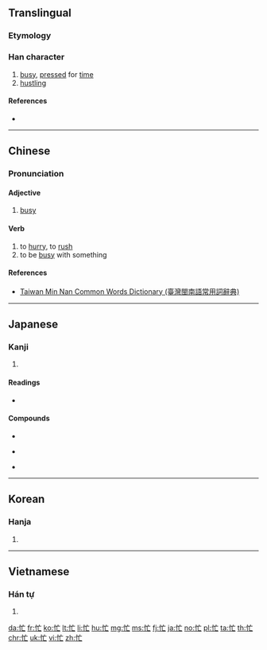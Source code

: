 {{also|忘}}
==Translingual==
{{stroke order|strokes=6}}

===Etymology===
{{Han compound|忄|亡|c1=s|c2=p|ls=psc}}

===Han character===
{{Han char|rn=61|rad=心|as=03|sn=6|four=90010|canj=PYV|ids=⿰忄亡}}

# [[busy]], [[press]]ed for [[time]]
# [[hustling]]

====References====
* {{Han ref|kx=0377.010|dkj=10334|dj=0703.100|hdz=42272.160|uh=5FD9|ud=24537|bh=A6A3|bd=42659}}

----

==Chinese==
{{zh-forms}}

===Pronunciation===
{{zh-pron
|m=máng
|c=mong4
|cat=a,v
|mn=bâng/bông
|mc=y
|oc=y
}}

====Adjective====
{{zh-adj}}

# [[busy]]
#: {{zh-usex|你 最近 '''忙''' 嗎？|Have you been '''busy''' lately?}}

====Verb====
{{zh-verb}}

# to [[hurry]], to [[rush]]
# to be [[busy]] with something
#: {{zh-usex|我 最近 '''忙''' 著[着] 考試。|I've been '''busy with''' exams as of late.}}

====References====
* [http://twblg.dict.edu.tw/holodict_new/index.html Taiwan Min Nan Common Words Dictionary (臺灣閩南語常用詞辭典)]

----

==Japanese==

===Kanji===
{{ja-kanji|grade=c|rs=心03}}

# {{defn|lang=ja|sort=心03}}

====Readings====
* {{ja-readings|goon=[[もう]] (mō)|kanon=[[ぼう]] (bō)|kun=[[いそがしい]] (isogashii)}}

====Compounds====
{{top3}}
* {{l|ja|sc=Jpan|多忙|tr=たぼう, tabō}}
{{mid3}}
* {{l|ja|sc=Jpan|忙殺|tr=ぼうさつ, bōsatsu}}
{{mid3}}
* {{l|ja|sc=Jpan|忙中閑|tr=ぼうちゅうかん, bōchūkan}}
{{bottom}}

----

==Korean==

===Hanja===
{{ko-hanja|hangeul=망|eumhun=|rv=mang|mr=mang|y=mang}}

# {{defn|lang=ko|sort=心03}}

----

==Vietnamese==

===Hán tự===
{{vi-hantu|[[mang]]|rs=心03}}

# {{defn|lang=vi|sort=心03}}

[[da:忙]]
[[fr:忙]]
[[ko:忙]]
[[lt:忙]]
[[li:忙]]
[[hu:忙]]
[[mg:忙]]
[[ms:忙]]
[[fj:忙]]
[[ja:忙]]
[[no:忙]]
[[pl:忙]]
[[ta:忙]]
[[th:忙]]
[[chr:忙]]
[[uk:忙]]
[[vi:忙]]
[[zh:忙]]